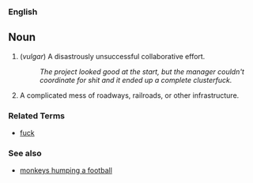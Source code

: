 ===English=== <!-- thought I was logged in, honest --dmh-->

==Noun==

# (''vulgar'') A disastrously unsuccessful collaborative effort.
#: ''The project looked good at the start, but the manager couldn't coordinate for shit and it ended up a complete clusterfuck.''
# A complicated mess of roadways, railroads, or other infrastructure.

===Related Terms===
*[[fuck]]

===See also===
*[[monkeys humping a football]]